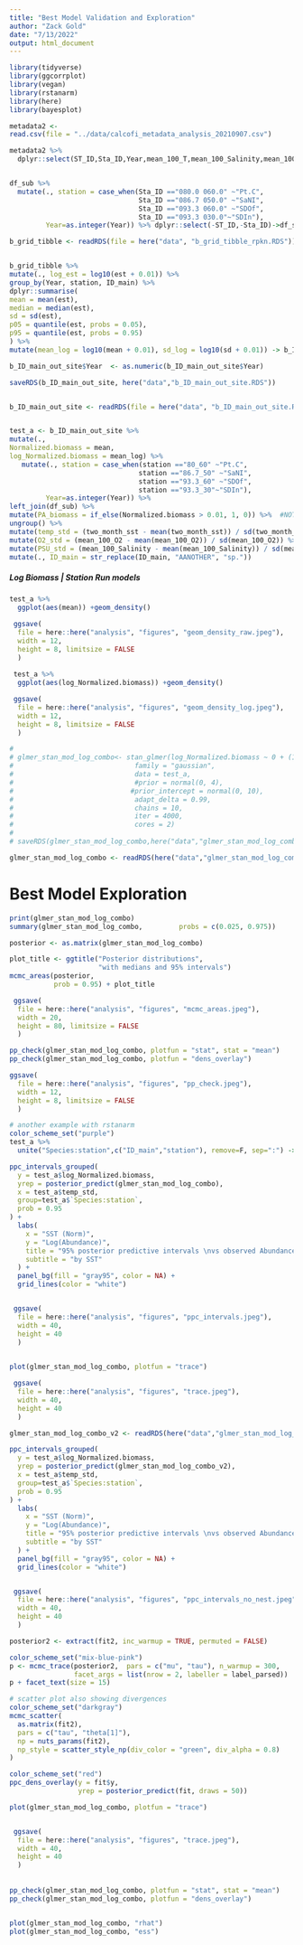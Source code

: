 ```yaml
---
title: "Best Model Validation and Exploration"
author: "Zack Gold"
date: "7/13/2022"
output: html_document
---
```


```r
library(tidyverse)
library(ggcorrplot)
library(vegan)
library(rstanarm)
library(here)
library(bayesplot)

```

```r

metadata2 <-
read.csv(file = "../data/calcofi_metadata_analysis_20210907.csv")

metadata2 %>% 
  dplyr::select(ST_ID,Sta_ID,Year,mean_100_T,mean_100_Salinity,mean_100_O2,mean_100_PO4,mean_100_silicate,mean_100_NO3,mean_100_NO2,mean_100_CHLa,two_month_sst,annual_sst) -> df_sub


df_sub %>% 
  mutate(., station = case_when(Sta_ID =="080.0 060.0" ~"Pt.C",
                                Sta_ID =="086.7 050.0" ~"SaNI",
                                Sta_ID =="093.3 060.0" ~"SDOf",
                                Sta_ID =="093.3 030.0"~"SDIn"),
         Year=as.integer(Year)) %>% dplyr::select(-ST_ID,-Sta_ID)->df_sub
```




```r

b_grid_tibble <- readRDS(file = here("data", "b_grid_tibble_rpkn.RDS"))


b_grid_tibble %>%
mutate(., log_est = log10(est + 0.01)) %>%
group_by(Year, station, ID_main) %>%
dplyr::summarise(
mean = mean(est),
median = median(est),
sd = sd(est),
p05 = quantile(est, probs = 0.05),
p95 = quantile(est, probs = 0.95)
) %>%
mutate(mean_log = log10(mean + 0.01), sd_log = log10(sd + 0.01)) -> b_ID_main_out_site

b_ID_main_out_site$Year  <- as.numeric(b_ID_main_out_site$Year)

saveRDS(b_ID_main_out_site, here("data","b_ID_main_out_site.RDS"))


b_ID_main_out_site <- readRDS(file = here("data", "b_ID_main_out_site.RDS"))



```

```r
test_a <- b_ID_main_out_site %>%
mutate(.,
Normalized.biomass = mean,
log_Normalized.biomass = mean_log) %>%
   mutate(., station = case_when(station =="80_60" ~"Pt.C",
                                station =="86.7_50" ~"SaNI",
                                station =="93.3_60" ~"SDOf",
                                station =="93.3_30"~"SDIn"),
         Year=as.integer(Year)) %>% 
left_join(df_sub) %>%
mutate(PA_biomass = if_else(Normalized.biomass > 0.01, 1, 0)) %>%  #NOTE change to small value, rather than actual zero, given model output
ungroup() %>%
mutate(temp_std = (two_month_sst - mean(two_month_sst)) / sd(two_month_sst)) %>%
mutate(O2_std = (mean_100_O2 - mean(mean_100_O2)) / sd(mean_100_O2)) %>%
mutate(PSU_std = (mean_100_Salinity - mean(mean_100_Salinity)) / sd(mean_100_Salinity)) %>%
mutate(., ID_main = str_replace(ID_main, "AANOTHER", "sp."))
```

##### Log Biomass | Station Run models
```r
test_a %>% 
  ggplot(aes(mean)) +geom_density()

 ggsave(
  file = here::here("analysis", "figures", "geom_density_raw.jpeg"),
  width = 12,
  height = 8, limitsize = FALSE
  )
 
 test_a %>% 
  ggplot(aes(log_Normalized.biomass)) +geom_density()

 ggsave(
  file = here::here("analysis", "figures", "geom_density_log.jpeg"),
  width = 12,
  height = 8, limitsize = FALSE
  )

```



```r
# 
# glmer_stan_mod_log_combo<- stan_glmer(log_Normalized.biomass ~ 0 + (1 + temp_std | ID_main/station),   #mod3
#                              family = "gaussian",
#                              data = test_a,
#                              #prior = normal(0, 4),
#                             #prior_intercept = normal(0, 10),
#                              adapt_delta = 0.99,
#                              chains = 10,
#                              iter = 4000,
#                              cores = 2)
# 
# saveRDS(glmer_stan_mod_log_combo,here("data","glmer_stan_mod_log_combo.RDS"))

glmer_stan_mod_log_combo <- readRDS(here("data","glmer_stan_mod_log_combo.RDS"))

```


# Best Model Exploration
```r
print(glmer_stan_mod_log_combo)
summary(glmer_stan_mod_log_combo,         probs = c(0.025, 0.975))

```

```r
posterior <- as.matrix(glmer_stan_mod_log_combo)

plot_title <- ggtitle("Posterior distributions",
                      "with medians and 95% intervals")
mcmc_areas(posterior,
           prob = 0.95) + plot_title

 ggsave(
  file = here::here("analysis", "figures", "mcmc_areas.jpeg"),
  width = 20,
  height = 80, limitsize = FALSE
  )
```

```r

pp_check(glmer_stan_mod_log_combo, plotfun = "stat", stat = "mean")
pp_check(glmer_stan_mod_log_combo, plotfun = "dens_overlay")

ggsave(
  file = here::here("analysis", "figures", "pp_check.jpeg"),
  width = 12,
  height = 8, limitsize = FALSE
  )
```

```r
# another example with rstanarm
color_scheme_set("purple")
test_a %>% 
  unite("Species:station",c("ID_main","station"), remove=F, sep=":") -> test_a

ppc_intervals_grouped(
  y = test_a$log_Normalized.biomass,
  yrep = posterior_predict(glmer_stan_mod_log_combo),
  x = test_a$temp_std,
  group=test_a$`Species:station`,
  prob = 0.95
) +
  labs(
    x = "SST (Norm)",
    y = "Log(Abundance)",
    title = "95% posterior predictive intervals \nvs observed Abundance ",
    subtitle = "by SST"
  ) +
  panel_bg(fill = "gray95", color = NA) +
  grid_lines(color = "white") 


 ggsave(
  file = here::here("analysis", "figures", "ppc_intervals.jpeg"),
  width = 40,
  height = 40
  )
 
```


```r
plot(glmer_stan_mod_log_combo, plotfun = "trace")

 ggsave(
  file = here::here("analysis", "figures", "trace.jpeg"),
  width = 40,
  height = 40
  )
```


 
 

```r
glmer_stan_mod_log_combo_v2 <- readRDS(here("data","glmer_stan_mod_log_combo_v2.RDS"))

ppc_intervals_grouped(
  y = test_a$log_Normalized.biomass,
  yrep = posterior_predict(glmer_stan_mod_log_combo_v2),
  x = test_a$temp_std,
  group=test_a$`Species:station`,
  prob = 0.95
) +
  labs(
    x = "SST (Norm)",
    y = "Log(Abundance)",
    title = "95% posterior predictive intervals \nvs observed Abundance ",
    subtitle = "by SST"
  ) +
  panel_bg(fill = "gray95", color = NA) +
  grid_lines(color = "white") 


 ggsave(
  file = here::here("analysis", "figures", "ppc_intervals_no_nest.jpeg"),
  width = 40,
  height = 40
  )

```


```r
posterior2 <- extract(fit2, inc_warmup = TRUE, permuted = FALSE)

color_scheme_set("mix-blue-pink")
p <- mcmc_trace(posterior2,  pars = c("mu", "tau"), n_warmup = 300,
                facet_args = list(nrow = 2, labeller = label_parsed))
p + facet_text(size = 15)

```

```r
# scatter plot also showing divergences
color_scheme_set("darkgray")
mcmc_scatter(
  as.matrix(fit2),
  pars = c("tau", "theta[1]"), 
  np = nuts_params(fit2), 
  np_style = scatter_style_np(div_color = "green", div_alpha = 0.8)
)

```

```r
color_scheme_set("red")
ppc_dens_overlay(y = fit$y,
                 yrep = posterior_predict(fit, draws = 50))
```


```r
plot(glmer_stan_mod_log_combo, plotfun = "trace")


 ggsave(
  file = here::here("analysis", "figures", "trace.jpeg"),
  width = 40,
  height = 40
  )
 
 
pp_check(glmer_stan_mod_log_combo, plotfun = "stat", stat = "mean")
pp_check(glmer_stan_mod_log_combo, plotfun = "dens_overlay")


plot(glmer_stan_mod_log_combo, "rhat")
plot(glmer_stan_mod_log_combo, "ess")

```